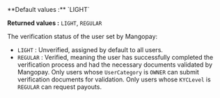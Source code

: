 <ResponseField name="KYCLevel" type="string">
  **Default values :** `LIGHT`

  **Returned values :** `LIGHT`, `REGULAR`

  The verification status of the user set by Mangopay:

  - `LIGHT` : Unverified, assigned by default to all users.
  - `REGULAR` : Verified, meaning the user has successfully completed the verification process and had the necessary documents validated by Mangopay. Only users whose `UserCategory` is `OWNER` can submit verification documents for validation. Only users whose `KYCLevel` is `REGULAR` can request payouts.
</ResponseField>